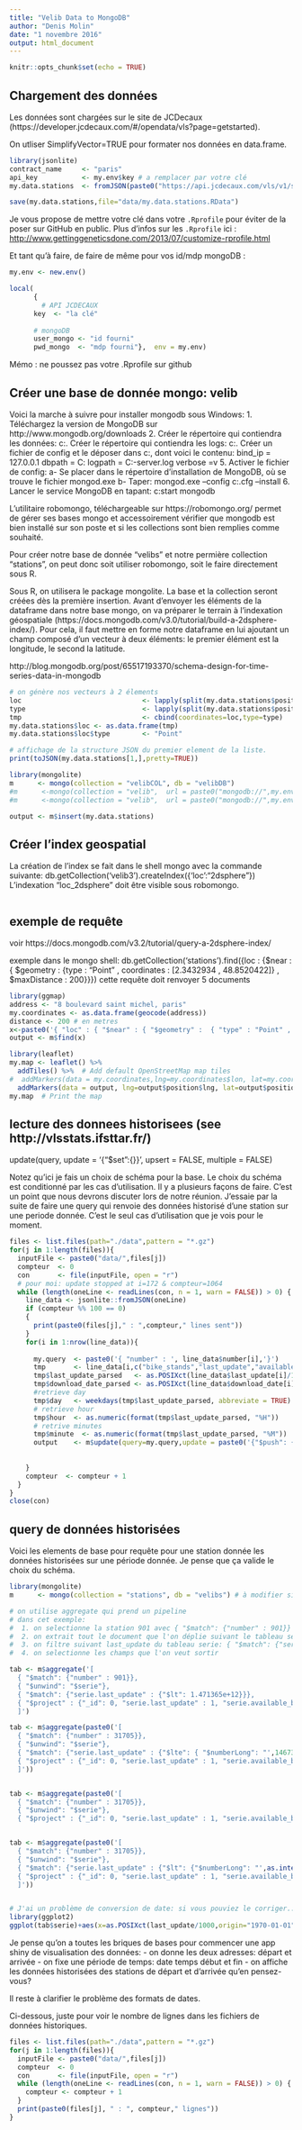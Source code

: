 ---
title: "Velib Data to MongoDB"
author: "Denis Molin"
date: "1 novembre 2016"
output: html_document
---

```{r setup, include=FALSE}
knitr::opts_chunk$set(echo = TRUE)
```

## Chargement des données

Les données sont chargées sur le site de JCDecaux (https://developer.jcdecaux.com/#/opendata/vls?page=getstarted).

On utliser SimplifyVector=TRUE pour formater nos données en data.frame.

```{r cars}
library(jsonlite)
contract_name     <- "paris"
api_key           <- my.env$key # a remplacer par votre clé
my.data.stations  <- fromJSON(paste0("https://api.jcdecaux.com/vls/v1/stations?contract=",contract_name,"&apiKey=",api_key),simplifyVector = TRUE)

save(my.data.stations,file="data/my.data.stations.RData")
```


Je vous propose de mettre votre clé dans votre `.Rprofile` pour éviter de la poser sur GitHub en public. 
Plus d'infos sur les `.Rprofile` ici : 
<http://www.gettinggeneticsdone.com/2013/07/customize-rprofile.html>

Et tant qu'à faire, de faire de même pour vos id/mdp mongoDB : 

```{r, eval = FALSE}
my.env <- new.env()

local( 
      {
	    # API JCDECAUX
      key  <- "la clé"
      
      # mongoDB
      user_mongo <- "id fourni"
      pwd_mongo  <- "mdp fourni"},  env = my.env)

```

Mémo : ne poussez pas votre .Rprofile sur github 

## Créer une base de donnée mongo: velib 

Voici la marche à suivre pour installer mongodb sous Windows:
1. Téléchargez la version de MongoDB sur http://www.mongodb.org/downloads
2. Créer le répertoire qui contiendra les données: c:\data\db
3. Créer le répertoire qui contiendra les logs: c:\data\logs
4. Créer un fichier de config et le déposer dans c:\data, dont voici le contenu:
  bind_ip = 127.0.0.1
  dbpath = C:\data\db
  logpath = C:\data\logs\mongo-server.log
  verbose =v
5. Activer le fichier de config:
	a- Se placer dans le répertoire d'installation de MongoDB, où se trouve le fichier mongod.exe
	b- Taper: 
	mongod.exe --config c:\data\mongo.cfg --install
6. Lancer le service MongoDB en tapant: c:\Windows\System32\net start mongodb

L'utilitaire robomongo, téléchargeable sur https://robomongo.org/ permet de gérer ses bases mongo et  accessoirement vérifier que mongodb est bien installé sur son poste et si les collections sont bien remplies comme souhaité. 

Pour créer notre base de donnée "velibs" et notre permière collection "stations", on peut donc soit utiliser robomongo, soit le faire directement sous R.

Sous R, on utilisera le package mongolite. La base et la collection seront créées dès la première insertion.
Avant d'envoyer les éléments de la dataframe dans notre base mongo, on va préparer le terrain à l'indexation géospatiale (https://docs.mongodb.com/v3.0/tutorial/build-a-2dsphere-index/). Pour cela, il faut mettre en forme notre dataframe en lui ajoutant un champ composé d'un vecteur à deux éléments: le premier élément est la longitude, le second la latitude.

http://blog.mongodb.org/post/65517193370/schema-design-for-time-series-data-in-mongodb

```{r pressure, echo=FALSE}

# on génère nos vecteurs à 2 élements
loc                              <- lapply(split(my.data.stations$position,1:nrow(my.data.stations)),function(x) c(x$lng,x$lat))
type                             <- lapply(split(my.data.stations$position,1:nrow(my.data.stations)),function(x) "Points")
tmp                              <- cbind(coordinates=loc,type=type)
my.data.stations$loc <- as.data.frame(tmp)
my.data.stations$loc$type        <- "Point"

# affichage de la structure JSON du premier element de la liste.
print(toJSON(my.data.stations[1,],pretty=TRUE))

library(mongolite)
m      <- mongo(collection = "velibCOL", db = "velibDB")
#m      <-mongo(collection = "velib",  url = paste0("mongodb://",my.env$user_mongo,":",my.env$pwd_mongo,"@thinkr.fr/velib"),verbose = TRUE, db = "velib")
#m      <-mongo(collection = "velib",  url = paste0("mongodb://",my.env$user_mongo,":",my.env$pwd_mongo,"@r.guyader.pro"),verbose = TRUE, db = "velib")

output <- m$insert(my.data.stations)
```


## Créer l'index geospatial

La création de l'index se fait dans le shell mongo avec la commande suivante:  db.getCollection('velib3').createIndex({'loc':"2dsphere"})
L'indexation "loc_2dsphere" doit être visible sous robomongo.

```{r}

```

## exemple de requête

voir https://docs.mongodb.com/v3.2/tutorial/query-a-2dsphere-index/

exemple dans le mongo shell:
db.getCollection('stations').find({loc : {$near : { $geometry : {type : "Point" , coordinates : [2.3432934 , 48.8520422]} , $maxDistance : 200}}})
cette requête doit renvoyer 5 documents

```{r}
library(ggmap)
address <- "8 boulevard saint michel, paris"
my.coordinates <- as.data.frame(geocode(address))
distance <- 200 # en metres
x<-paste0('{ "loc" : { "$near" : { "$geometry" :  { "type" : "Point" , "coordinates" : [ ',my.coordinates$lon, ' , ', my.coordinates$lat,'] } ,  "$maxDistance" : ',distance,'}}}')
output <- m$find(x)

library(leaflet)
my.map <- leaflet() %>%
  addTiles() %>%  # Add default OpenStreetMap map tiles
#  addMarkers(data = my.coordinates,lng=my.coordinates$lon, lat=my.coordinates$lat)
  addMarkers(data = output, lng=output$position$lng, lat=output$position$lat)
my.map  # Print the map

```

## lecture des donnees historisees (see http://vlsstats.ifsttar.fr/)

update(query, update = '{"$set":{}}', upsert = FALSE, multiple = FALSE)

Notez qu'ici je fais un choix de schéma pour la base. Le choix du schéma est conditionné par les cas d'utilisation. Il y a plusieurs façons de faire. C'est un point que nous devrons discuter lors de notre réunion. J'essaie par la suite de faire une query qui renvoie des données historisé d'une station sur une periode donnée. C'est le seul cas d'utilisation que je vois pour le moment.

```{r}
files <- list.files(path="./data",pattern = "*.gz")
for(j in 1:length(files)){
  inputFile <- paste0("data/",files[j])
  compteur  <- 0
  con       <- file(inputFile, open = "r")
  # pour moi: update stopped at i=172 & compteur=1064
  while (length(oneLine <- readLines(con, n = 1, warn = FALSE)) > 0) {
    line_data <- jsonlite::fromJSON(oneLine)
    if (compteur %% 100 == 0)
    {
      print(paste0(files[j]," : ",compteur," lines sent"))
    }
    for(i in 1:nrow(line_data)){
      
      my.query  <- paste0('{ "number" : ', line_data$number[i],'}')
      tmp       <- line_data[i,c("bike_stands","last_update","available_bike_stands","available_bikes","status","download_date")]
      tmp$last_update_parsed   <- as.POSIXct(line_data$last_update[i]/1000, origin="1970-01-01", tz="GMT")
      tmp$download_date_parsed <- as.POSIXct(line_data$download_date[i], origin="1970-01-01", tz="GMT")
      #retrieve day
      tmp$day   <- weekdays(tmp$last_update_parsed, abbreviate = TRUE)
      # retrieve hour
      tmp$hour  <- as.numeric(format(tmp$last_update_parsed, "%H"))
      # retrive minutes
      tmp$minute  <- as.numeric(format(tmp$last_update_parsed, "%M"))
      output    <- m$update(query=my.query,update = paste0('{"$push": {"serie" :{ "last_update_parsed" : "',tmp$last_update_parsed,'" ,"day" : "',tmp$day,'" ,"hour" : ',tmp$hour,' ,"minute" : ',tmp$minute,' ,"bike_stands" : ',tmp$bike_stands,', "last_update" : ',tmp$last_update,', "available_bike_stands" : ',tmp$available_bike_stands,', "available_bikes" : ',tmp$available_bikes,', "status" : "',tmp$status,'", "download_date" : ',tmp$download_date,', "download_date_parsed" : "',tmp$download_date_parsed,'"}}}'),upsert = TRUE)
      
      
    }
    compteur  <- compteur + 1
  }
}
close(con)


```

## query de données historisées

Voici les elements de base pour requête pour une station donnée les données historisées sur une période donnée. Je pense que ça valide le choix du schéma.

```{r}

library(mongolite)
m      <- mongo(collection = "stations", db = "velibs") # à modifier si on utilise la base en remote. Pour les tests j'utilise ma base locale

# on utilise aggregate qui prend un pipeline
# dans cet exemple:
#  1. on selectionne la station 901 avec { "$match": {"number" : 901}}
#  2. on extrait tout le document que l'on déplie suivant le tableau serie { "$unwind": "$serie"}
#  3. on filtre suivant last_update du tableau serie: { "$match": {"serie.last_update" : {"$lt": 1.471365e+12}}}
#  4. on selectionne les champs que l'on veut sortir 

tab <- m$aggregate('[
  { "$match": {"number" : 901}},
  { "$unwind": "$serie"},
  { "$match": {"serie.last_update" : {"$lt": 1.471365e+12}}},
  { "$project" : {"_id": 0, "serie.last_update" : 1, "serie.available_bikes":1 } }
  ]')

tab <- m$aggregate(paste0('[
  { "$match": {"number" : 31705}},
  { "$unwind": "$serie"},
  { "$match": {"serie.last_update" : {"$lte": { "$numberLong": "',1467353905000,'"}}}},
  { "$project" : {"_id": 0, "serie.last_update" : 1, "serie.available_bikes":1 , "number":1} }
  ]'))


tab <- m$aggregate(paste0('[
  { "$match": {"number" : 31705}},
  { "$unwind": "$serie"},
  { "$project" : {"_id": 0, "serie.last_update" : 1, "serie.available_bikes":1 , "number":1} }]'))


tab <- m$aggregate(paste0('[
  { "$match": {"number" : 31705}},
  { "$unwind": "$serie"},
  { "$match": {"serie.last_update" : {"$lt": {"$numberLong": "',as.integer(as.POSIXct("2016-07-02 02:09:51 GMT", origin="1970-01-01", tz="GMT"))*1000,'"}}}},
  { "$project" : {"_id": 0, "serie.last_update" : 1, "serie.available_bikes":1 , "serie.available_bike_stands":1,"number": 1} }
  ]')) 


# J'ai un problème de conversion de date: si vous pouviez le corriger...
library(ggplot2)
ggplot(tab$serie)+aes(x=as.POSIXct(last_update/1000,origin="1970-01-01", tz="GMT"),y=available_bikes)+geom_line(col="green",lwd=2,)+labs(title=paste0('station ',tab$number[1]),x="date",y="available bikes")+scale_x_datetime(date_labels = "%c")+geom_line(aes(x=as.POSIXct(tab$serie$last_update/1000,origin="1970-01-01", tz="GMT"),y=tab$serie$available_bike_stands+tab$serie$available_bikes),col="red",lwd=2)

```

Je pense qu'on a toutes les briques de bases pour commencer une app shiny de visualisation des données:
- on donne les deux adresses: départ et arrivée
- on fixe une période de temps: date temps début et fin
- on affiche les données historisées des stations de départ et d'arrivée
qu'en pensez-vous?

Il reste à clarifier le problème des formats de dates.


Ci-dessous, juste pour voir le nombre de lignes dans les fichiers de données historiques.
```{r}
files <- list.files(path="./data",pattern = "*.gz")
for(j in 1:length(files)){
  inputFile <- paste0("data/",files[j])
  compteur  <- 0
  con       <- file(inputFile, open = "r")
  while (length(oneLine <- readLines(con, n = 1, warn = FALSE)) > 0) {
    compteur <- compteur + 1
  }
  print(paste0(files[j], " : ", compteur," lignes"))
}

```

